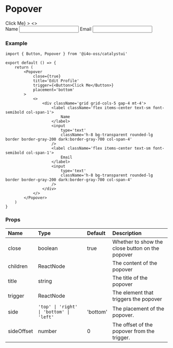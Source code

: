 
# Popover

<DemoCard>
	<Popover
		close={true}
		title='Edit Profile'
		trigger={<Button>Click Me</Button>}
	>
		<>
			<div className='grid grid-cols-5 gap-4 mt-4'>
				<label className='flex items-center text-sm font-semibold col-span-1'>
					Name
				</label>
				<input
					type='text'
					className='h-8 bg-transparent rounded-lg border border-gray-200 dark:border-gray-700 col-span-4'
				/>
				<label className='flex items-center text-sm font-semibold col-span-1'>
					Email
				</label>
				<input
					type='text'
					className='h-8 bg-transparent rounded-lg border border-gray-200 dark:border-gray-700 col-span-4'
				/>
			</div>
		</>
	</Popover>
</DemoCard>

### Example

```tsx
import { Button, Popover } from '@i4o-oss/catalystui'

export default () => {
	return (
		<Popover
			close={true}
			title='Edit Profile'
			trigger={<Button>Click Me</Button>}
			placement='bottom'
		>
			<>
				<div className='grid grid-cols-5 gap-4 mt-4'>
					<label className='flex items-center text-sm font-semibold col-span-1'>
						Name
					</label>
					<input
						type='text'
						className='h-8 bg-transparent rounded-lg border border-gray-200 dark:border-gray-700 col-span-4'
					/>
					<label className='flex items-center text-sm font-semibold col-span-1'>
						Email
					</label>
					<input
						type='text'
						className='h-8 bg-transparent rounded-lg border border-gray-200 dark:border-gray-700 col-span-4'
					/>
				</div>
			</>
		</Popover>
	)
}
```

### Props

| Name       | Type                                     | Default  | Description                                     |
| :--------- | :--------------------------------------- | :------- | :---------------------------------------------- |
| close      | boolean                                  | true     | Whether to show the close button on the popover |
| children   | ReactNode                                |          | The content of the popover                      |
| title      | string                                   |          | The title of the popover                        |
| trigger    | ReactNode                                |          | The element that triggers the popover           |
| side       | `'top' \| 'right' \| 'bottom' \| 'left'` | 'bottom' | The placement of the popover.                   |
| sideOffset | number                                   | 0        | The offset of the popover from the trigger.     |
